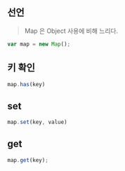 
## 선언

> Map 은 Object 사용에 비해 느리다.

```js
var map = new Map();
```

## 키 확인
```js
map.has(key)
```

## set

```js
map.set(key, value)
```

## get
```js
map.get(key);
```